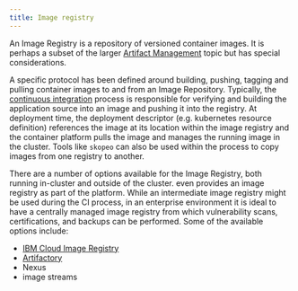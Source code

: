 ```yaml
---
title: Image registry
---
```



An Image Registry is a repository of versioned container images. It is perhaps a subset of the larger [Artifact Management](/getting-started-day-1/artifact-management) topic
but has special considerations.

A specific protocol has been defined around building, pushing, tagging and pulling container images to and from an Image Repository. Typically,
the [continuous integration](/getting-started-day-1/continuous-integration) process is responsible for verifying and building the application 
source into an image and pushing it into the registry. At deployment time, the deployment descriptor (e.g. kubernetes resource definition) references
the image at its location within the image registry and the container platform pulls the image and manages the running image in the cluster. Tools
like `skopeo` can also be used within the process to copy images from one registry to another.

There are a number of options available for the Image Registry, both running in-cluster and outside of the cluster. <Globals name="ocp" />
even provides an image registry as part of the platform. While an intermediate image registry might be used during the CI process,
in an enterprise environment it is ideal to have a centrally managed image registry from which vulnerability scans, certifications, and 
backups can be performed. Some of the available options include:

- [IBM Cloud Image Registry](/tools/ibm-cloud-container-registry)
- [Artifactory](/tools/artifactory)
- Nexus
- <Globals name="ocp" /> image streams
 
